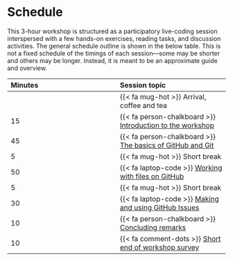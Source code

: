 # Schedule {#sec-schedule}

This 3-hour workshop is structured as a participatory live-coding session
interspersed with a few hands-on exercises, reading tasks, and discussion
activities. The general schedule outline is shown in the below table. This is
not a fixed schedule of the timings of each session---some may be shorter and
others may be longer. Instead, it is meant to be an approximate guide and
overview.

| Minutes | Session topic |
|:-----------------------------------|:-----------------------------------|
|  | {{< fa mug-hot >}} Arrival, coffee and tea |
| 15 | {{< fa person-chalkboard >}} [Introduction to the workshop](/sessions/introduction.qmd) |
| 45 | {{< fa person-chalkboard >}} [The basics of GitHub and Git](/sessions/basics.qmd) |
| 5 | {{< fa mug-hot >}} Short break |
| 50 | {{< fa laptop-code >}} [Working with files on GitHub](/sessions/working-with-files.qmd) |
| 5 | {{< fa mug-hot >}} Short break |
| 30 | {{< fa laptop-code >}} [Making and using GitHub Issues](/sessions/using-issues.qmd) |
| 10 | {{< fa person-chalkboard >}} [Concluding remarks](/sessions/conclusion.qmd) |
| 10 | {{< fa comment-dots >}} [Short end of workshop survey]({{< meta surveys.feedback >}}) |
